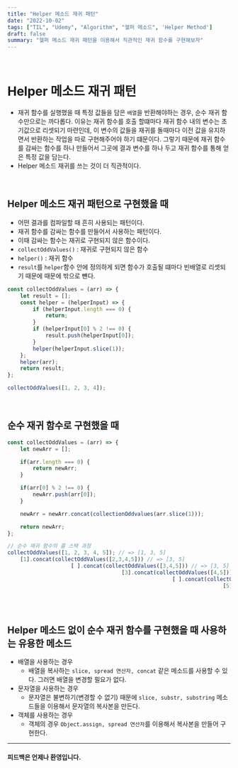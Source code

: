 ```yaml
---
title: "Helper 메소드 재귀 패턴"
date: "2022-10-02"
tags: ["TIL", "Udemy", "Algorithm", "헬퍼 메소드", 'Helper Method']
draft: false
summary: "헬퍼 메소드 재귀 패턴을 이용해서 직관적인 재귀 함수를 구현해보자"
---
```


&nbsp;

# Helper 메소드 재귀 패턴

- 재귀 함수를 실행했을 때 특정 값들을 담은 `배열`을 반환해야하는 경우, 순수 재귀 함수만으로는 까다롭다. 이유는 재귀 함수를 호출 할떄마다
재귀 함수 내의 변수는 초기값으로 리셋되기 마련인데, 이 변수의 값들을 재귀를 돌때마다 이전 값을 유지하면서 반환하는 작업을 따로 구현해주어야 하기 떄문이다.
그렇기 때문에 재귀 함수를 감싸는 함수를 하나 만들어서 그곳에 결과 변수를 하나 두고 재귀 함수를 통해 얻은 특정 값을 담는다.
- Helper 메소드 재귀를 쓰는 것이 더 직관적이다.

&nbsp;

## Helper 메소드 재귀 패턴으로 구현했을 때

- 어떤 결과를 컴파일할 때 흔히 사용되는 패턴이다.
- 재귀 함수를 감싸는 함수를 만들어서 사용하는 패턴이다.
- 이때 감싸는 함수는 재귀로 구현되지 않은 함수이다.
- `collectOddValues()` : 재귀로 구현되지 않은 함수
- `helper()` : 재귀 함수
- `result`를 `helper`함수 안에 정의하게 되면 함수가 호출될 떄마다 빈배열로 리셋되기 때문에 때문에 밖으로 뺸다.

```jsx
const collectOddValues = (arr) => {
    let result = [];
    const helper = (helperInput) => {
        if (helperInput.length === 0) {
            return;
        }
        if (helperInput[0] % 2 !== 0) {
            result.push(helperInput[0]);
        }
        helper(helperInput.slice(1));
    };
    helper(arr);
    return result;
};

collectOddValues([1, 2, 3, 4]);
```

&nbsp;

## 순수 재귀 함수로 구현했을 때

```jsx
const collectOddValues = (arr) => {
    let newArr = [];

    if(arr.length === 0) {
        return newArr;
    }

    if(arr[0] % 2 !== 0) {
        newArr.push(arr[0]);
    }

    newArr = newArr.concat(collectionOddvalues(arr.slice(1)));

    return newArr;
};

// 순수 재귀 함수의 콜 스택 과정
collectOddValues([1, 2, 3, 4, 5]); // => [1, 3, 5]
    [1].concat(collectOddValues([2,3,4,5])) // => [3, 5]
                    [ ].concat(collectOddValues([3,4,5])) // => [3, 5]
                                    [3].concat(collectOddValues([4,5])) // => [5]
                                                    [ ].concat(collectOddValues([5])) // => [5]
                                                                    [5].concat(collectOddValues([ ])) // => []
                                                                                    [ ]
```

&nbsp;

## Helper 메소드 없이 순수 재귀 함수를 구현했을 때 사용하는 유용한 메소드

- 배열을 사용하는 경우
    - 배열을 복사하는 `slice, spread 연산자, concat` 같은 메소드를 사용할 수 있다. 그러면 배열을 변경할 필요가 없다.
- 문자열을 사용하는 경우
    - 문자열은 불변하기(변경할 수 없기) 때문에 `slice, substr, substring` 메소드들을 이용해서 문자열의 복사본을 만든다.
- 객체를 사용하는 경우
    - 객체의 경우 `Object.assign, spread 연산자`를 이용해서 복사본을 만들어 구현한다.
---

#### 피드백은 언제나 환영입니다.